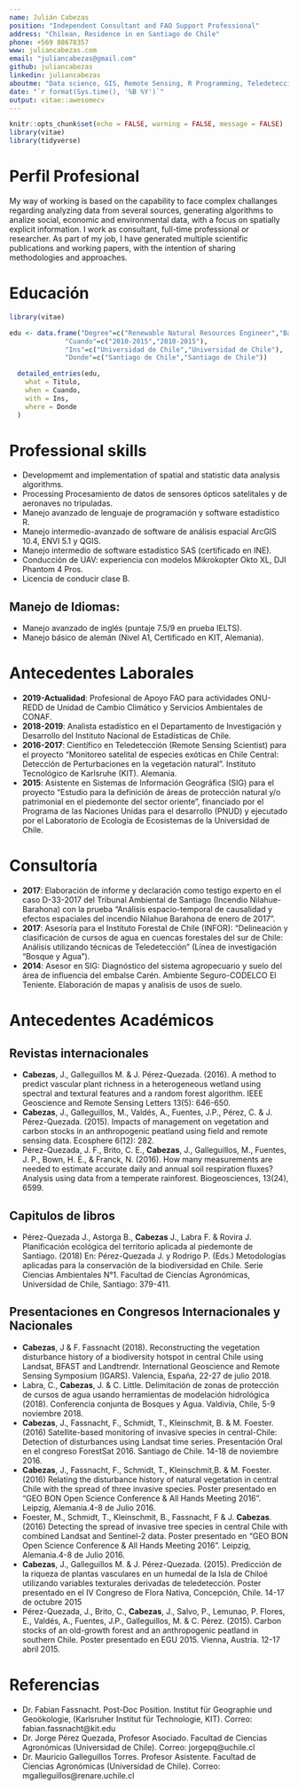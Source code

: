 ```yaml
---
name: Julián Cabezas
position: "Independent Consultant and FAO Support Professional"
address: "Chilean, Residence in en Santiago de Chile"
phone: +569 88678357
www: juliancabezas.com
email: "juliancabezas@gmail.com"
github: juliancabezas
linkedin: juliancabezas
aboutme: "Data science, GIS, Remote Sensing, R Programming, Teledetección, Machine Learning, R"
date: "`r format(Sys.time(), '%B %Y')`"
output: vitae::awesomecv
---
```


```r
knitr::opts_chunk$set(echo = FALSE, warning = FALSE, message = FALSE)
library(vitae)
library(tidyverse)
```

# Perfil Profesional

My way of working is based on the capability to face complex challanges regarding analyzing data from several sources, generating algorithms to analize social, economic and environmental data, with a focus on spatially explicit information. I work as consultant, full-time professional or researcher. As part of my job, I have generated multiple scientific publications and working papers, with the intention of sharing methodologies and approaches.

# Educación

```r
library(vitae)

edu <- data.frame("Degree"=c("Renewable Natural Resources Engineer","Bachelor of Sciences in Renewable Natural Resources"),
              "Cuando"=c("2010-2015","2010-2015"),
              "Ins"=c("Universidad de Chile","Universidad de Chile"),
              "Donde"=c("Santiago de Chile","Santiago de Chile"))

  detailed_entries(edu,
    what = Titulo,
    when = Cuando,
    with = Ins,
    where = Donde
  )
```

# Professional skills

 * Developmemt and implementation of spatial and statistic data analysis algorithms.
 * Processing Procesamiento de datos de sensores ópticos satelitales y de aeronaves no tripuladas.
 * Manejo avanzado de lenguaje de programación y software estadístico R.
 * Manejo intermedio-avanzado de software de análisis espacial ArcGIS 10.4, ENVI 5.1 y QGIS.
 * Manejo intermedio de software estadístico SAS (certificado en INE).
 * Conducción de UAV: experiencia con modelos Mikrokopter Okto XL, DJI Phantom 4 Pros.
 * Licencia de conducir clase B.

## Manejo de Idiomas:
 * Manejo avanzado de inglés (puntaje 7.5/9 en prueba IELTS).
 * Manejo básico de alemán (Nivel A1, Certificado en KIT, Alemania).


# Antecedentes Laborales

 * **2019-Actualidad**: Profesional de Apoyo FAO para actividades ONU-REDD de Unidad de Cambio Climático y Servicios Ambientales de CONAF.
 * **2018-2019**: Analista estadístico en el Departamento de Investigación y Desarrollo del Instituto Nacional de Estadísticas de Chile.
 * **2016-2017**: Científico en Teledetección (Remote Sensing Scientist) para el proyecto "Monitoreo satelital de especies exóticas en Chile Central: Detección de Perturbaciones en la vegetación natural". Instituto Tecnológico de Karlsruhe (KIT). Alemania.
 * **2015**: Asistente en Sistemas de Información Geográfica (SIG) para el proyecto "Estudio para la definición de áreas de protección natural y/o patrimonial en el piedemonte del sector oriente", financiado por el Programa de las Naciones Unidas para el desarrollo (PNUD) y ejecutado por el Laboratorio de Ecología de Ecosistemas de la Universidad de Chile.

# Consultoría

 * **2017**: Elaboración de informe y declaración como testigo experto en el caso D-33-2017 del Tribunal Ambiental de Santiago (Incendio Nilahue-Barahona) con la prueba “Análisis espacio-temporal de causalidad y efectos espaciales del incendio Nilahue Barahona de enero de 2017”.
 * **2017**: Asesoría para el Instituto Forestal de Chile (INFOR): “Delineación y clasificación de cursos de agua en cuencas forestales del sur de Chile: Análisis utilizando técnicas de Teledetección” (Línea de investigación “Bosque y Agua”).
 * **2014**: Asesor en SIG: Diagnóstico del sistema agropecuario y suelo del área de influencia del embalse Carén. Ambiente Seguro-CODELCO El Teniente. Elaboración de mapas y analisis de usos de suelo.

# Antecedentes Académicos

## Revistas internacionales

 *	**Cabezas**, J., Galleguillos M. & J. Pérez-Quezada. (2016). A method to predict vascular plant richness in a heterogeneous wetland using spectral and textural features and a random forest algorithm. IEEE Geoscience and Remote Sensing Letters 13(5): 646-650.
 *	**Cabezas**, J., Galleguillos, M., Valdés, A., Fuentes, J.P., Pérez, C. & J. Pérez-Quezada. (2015). Impacts of management on vegetation and carbon stocks in an anthropogenic peatland using field and remote sensing data. Ecosphere 6(12): 282.
 *	Pérez-Quezada, J. F., Brito, C. E., **Cabezas**, J., Galleguillos, M., Fuentes, J. P., Bown, H. E., & Franck, N. (2016). How many measurements are needed to estimate accurate daily and annual soil respiration fluxes? Analysis using data from a temperate rainforest. Biogeosciences, 13(24), 6599.
 
## Capitulos de libros

 *	Pérez-Quezada J., Astorga B., **Cabezas** J., Labra F. & Rovira J. Planificación ecológica del territorio aplicada al piedemonte de Santiago. (2018) En: Pérez-Quezada J. y Rodrigo P. (Eds.) Metodologías aplicadas para la conservación de la biodiversidad en Chile. Serie Ciencias Ambientales N°1. Facultad de Ciencias Agronómicas, Universidad de Chile, Santiago: 379-411.
 
## Presentaciones en Congresos Internacionales y Nacionales

 *	**Cabezas**, J & F. Fassnacht (2018). Reconstructing the vegetation disturbance history of a biodiversity hotspot in central Chile using Landsat, BFAST and Landtrendr. International Geoscience and Remote Sensing Symposium (IGARS). Valencia, España, 22-27 de julio 2018.
 *	Labra, C., **Cabezas**, J. & C. Little. Delimitación de zonas de protección de cursos de agua usando herramientas de modelación hidrológica (2018). Conferencia conjunta de Bosques y Agua. Valdivia, Chile, 5-9 noviembre 2018.
 *	**Cabezas**, J., Fassnacht, F., Schmidt, T., Kleinschmit, B. & M. Foester. (2016) Satellite-based monitoring of invasive species in central-Chile: Detection of disturbances using Landsat time series. Presentación Oral en el congreso ForestSat 2016. Santiago de Chile. 14-18 de noviembre 2016.
 *	**Cabezas**, J., Fassnacht, F., Schmidt, T., Kleinschmit,B. & M. Foester. (2016) Relating the disturbance history of natural vegetation in central Chile with the spread of three invasive species. Poster presentado en “GEO BON Open Science Conference & All Hands Meeting 2016”. Leipzig, Alemania.4-8 de Julio 2016.
 *	Foester, M., Schmidt, T., Kleinschmit, B., Fassnacht, F & J. **Cabezas**. (2016) Detecting the spread of invasive tree species in central Chile with combined Landsat and Sentinel-2 data. Poster presentado en “GEO BON Open Science Conference & All Hands Meeting 2016”. Leipzig, Alemania.4-8 de Julio 2016.
 *	**Cabezas**, J., Galleguillos M. & J. Pérez-Quezada. (2015). Predicción de la riqueza de plantas vasculares en un humedal de la Isla de Chiloé utilizando variables texturales derivadas de teledetección. Poster presentado en el IV Congreso de Flora Nativa, Concepción, Chile. 14-17 de octubre 2015
 *	Pérez-Quezada, J., Brito, C., **Cabezas**, J., Salvo, P., Lemunao, P. Flores, E., Valdés, A., Fuentes, J.P., Galleguillos, M. & C. Pérez. (2015). Carbon stocks of an old-growth forest and an anthropogenic peatland in southern Chile. Poster presentado en EGU 2015. Vienna, Austria. 12-17 abril 2015.

# Referencias

 *	Dr. Fabian Fassnacht. Post-Doc Position. Institut für Geographie und Geoökologie, (Karlsruher Institut für Technologie, KIT). Correo: fabian.fassnacht@kit.edu
 * 	Dr. Jorge Pérez Quezada, Profesor Asociado. Facultad de Ciencias Agronómicas (Universidad de Chile). Correo: jorgepq@uchile.cl
 *	Dr. Mauricio Galleguillos Torres. Profesor Asistente. Facultad de Ciencias Agronómicas (Universidad de Chile). Correo: mgalleguillos@renare.uchile.cl


